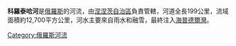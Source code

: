 '''科羅泰哈河'''是[[俄羅斯|俄羅斯]]的河流，由[[涅涅茨自治區|涅涅茨自治區]]負責管轄，河道全長199公里，流域面積約12,700平方公里，河水主要來自雨水和融雪，最終注入[[海普德爾灣|海普德爾灣]]。

{{Russia-geo-stub}}
[[Category:俄羅斯河流|Category:俄羅斯河流]]